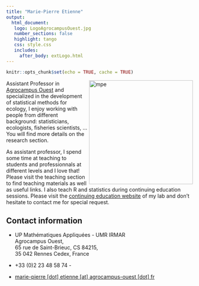 ```yaml
---
title: "Marie-Pierre Etienne"
output: 
  html_document:
   logo: LogoAgrocampusOuest.jpg
   number_sections: false
   highlight: tango
   css: style.css
   includes:
     after_body: extLogo.html
---
```




```r
knitr::opts_chunk$set(echo = TRUE, cache = TRUE)
```


<img src="img/mpe.gif" alt="mpe" width = "280px" align="right"> </img>
  
  

  

  
Assistant Professor in [Agrocampus Ouest](https://www.agrocampus-ouest.fr/) and specialized in the development of statistical methods for ecology, I enjoy working with people from different background: statisticians, ecologists, fisheries scientists, ...
You will find more details on the research section.
  
  
As assistant professor, I spend some time at teaching to students and professionnals at different levels and I love that! Please visit the teaching section to find teaching materials as well as useful links. I also teach R and statistics during continuing education sessions. Please visit the [continuing education website](https://dsr-rennes.github.io/) of  my lab and don't hesitate to contact me for special request.

 
  
  
## Contact information
- <i class="fas fa-map-marker"></i> UP  Mathématiques Appliquées - UMR IRMAR </br>
  Agrocampus Ouest, </br>
  65 rue de Saint-Brieuc, CS 84215,</br>
  35 042 Rennes Cedex, France</br>
  
- <i class="fa fa-phone"></i> +33 (0)2 23 48 58 74 -

- <i class="fa fa-at"></i> <a href="mailto:marie-pierre.etienne@agrocampus-ouest.fr">marie-pierre [dot] etienne [at] agrocampus-ouest [dot] fr</a>


 

 


